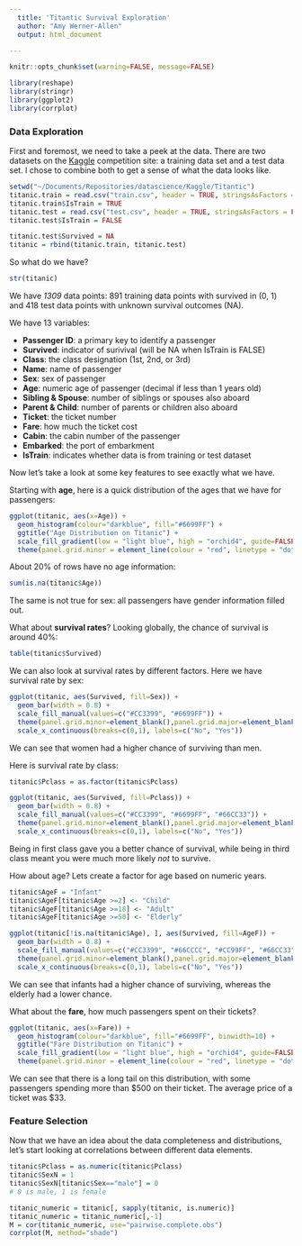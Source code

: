 ```yaml
---
  title: 'Titantic Survival Exploration'
  author: "Amy Werner-Allen"
  output: html_document

---
```

```r
knitr::opts_chunk$set(warning=FALSE, message=FALSE)
```

```r
library(reshape)
library(stringr)
library(ggplot2)
library(corrplot)
```
  
### Data Exploration

First and foremost, we need to take a peek at the data. There are two datasets on the [Kaggle](https://www.kaggle.com/c/titanic) competition site: a training data set and a test data set. I chose to combine both to get a sense of what the data looks like. 

```r
setwd("~/Documents/Repositories/datascience/Kaggle/Titantic")
titanic.train = read.csv("train.csv", header = TRUE, stringsAsFactors = FALSE)
titanic.train$IsTrain = TRUE
titanic.test = read.csv("test.csv", header = TRUE, stringsAsFactors = FALSE)
titanic.test$IsTrain = FALSE

titanic.test$Survived = NA
titanic = rbind(titanic.train, titanic.test)
```

So what do we have?

```r
str(titanic)
```

We have *1309* data points: 891 training data points with survived in (0, 1) and 418 test data points with unknown survival outcomes (NA).

We have 13 variables: <br>

* **Passenger ID**: a primary key to identify a passenger
* **Survived**: indicator of surivival (will be NA when IsTrain is FALSE)
* **Class**: the class designation (1st, 2nd, or 3rd)
* **Name**: name of passenger
* **Sex**: sex of passenger
* **Age**: numeric age of passenger (decimal if less than 1 years old)
* **Sibling & Spouse**: number of siblings or spouses also aboard
* **Parent & Child**: number of parents or children also aboard
* **Ticket**: the ticket number
* **Fare**: how much the ticket cost
* **Cabin**: the cabin number of the passenger
* **Embarked**: the port of embarkment 
* **IsTrain**: indicates whether data is from training or test dataset

Now let's take a look at some key features to see exactly what we have.

Starting with **age**, here is a quick distribution of the ages that we have for passengers:
```r
ggplot(titanic, aes(x=Age)) +
  geom_histogram(colour="darkblue", fill="#6699FF") +
  ggtitle("Age Distribution on Titanic") + 
  scale_fill_gradient(low = "light blue", high = "orchid4", guide=FALSE) +
  theme(panel.grid.minor = element_line(colour = "red", linetype = "dotted"), panel.background = element_rect(colour = "darkblue"))
```

About 20% of rows have no age information:
```r
sum(is.na(titanic$Age))
```
The same is not true for sex: all passengers have gender information filled out.

What about **survival rates**? Looking globally, the chance of survival is around 40%:
```r
table(titanic$Survived)
```

We can also look at survival rates by different factors. Here we have survival rate by sex:
```r
ggplot(titanic, aes(Survived, fill=Sex)) + 
  geom_bar(width = 0.8) +
  scale_fill_manual(values=c("#CC3399", "#6699FF")) +
  theme(panel.grid.minor=element_blank(),panel.grid.major=element_blank()) +
  scale_x_continuous(breaks=c(0,1), labels=c("No", "Yes"))
```

We can see that women had a higher chance of surviving than men.

Here is survival rate by class:
```r
titanic$Pclass = as.factor(titanic$Pclass)

ggplot(titanic, aes(Survived, fill=Pclass)) + 
  geom_bar(width = 0.8) +
  scale_fill_manual(values=c("#CC3399", "#6699FF", "#66CC33")) +
  theme(panel.grid.minor=element_blank(),panel.grid.major=element_blank()) +
  scale_x_continuous(breaks=c(0,1), labels=c("No", "Yes"))
```

Being in first class gave you a better chance of survival, while being in third class meant you were much more likely *not* to survive. 

How about age? Lets create a factor for age based on numeric years.

```r
titanic$AgeF = "Infant"
titanic$AgeF[titanic$Age >=2] <- "Child"
titanic$AgeF[titanic$Age >=18] <- "Adult"
titanic$AgeF[titanic$Age >=50] <- "Elderly"

ggplot(titanic[!is.na(titanic$Age), ], aes(Survived, fill=AgeF)) + 
  geom_bar(width = 0.8) +
  scale_fill_manual(values=c("#CC3399", "#66CCCC", "#CC99FF", "#66CC33")) +
  theme(panel.grid.minor=element_blank(),panel.grid.major=element_blank()) +
  scale_x_continuous(breaks=c(0,1), labels=c("No", "Yes"))
```

We can see that infants had a higher chance of surviving, whereas the elderly had a lower chance. 

What about the **fare**, how much passengers spent on their tickets?

```r
ggplot(titanic, aes(x=Fare)) +
  geom_histogram(colour="darkblue", fill="#6699FF", binwidth=10) +
  ggtitle("Fare Distribution on Titanic") + 
  scale_fill_gradient(low = "light blue", high = "orchid4", guide=FALSE) +
  theme(panel.grid.minor = element_line(colour = "red", linetype = "dotted"), panel.background = element_rect(colour = "darkblue"))
```

We can see that there is a long tail on this distribution, with some passengers spending more than $500 on their ticket. The average price of a ticket was $33.

### Feature Selection

Now that we have an idea about the data completeness and distributions, let's start looking at correlations between different data elements.

```r
titanic$Pclass = as.numeric(titanic$Pclass)
titanic$SexN = 1
titanic$SexN[titanic$Sex=="male"] = 0
# 0 is male, 1 is female

titanic_numeric = titanic[, sapply(titanic, is.numeric)]
titanic_numeric = titanic_numeric[,-1]
M = cor(titanic_numeric, use="pairwise.complete.obs")
corrplot(M, method="shade")
```
